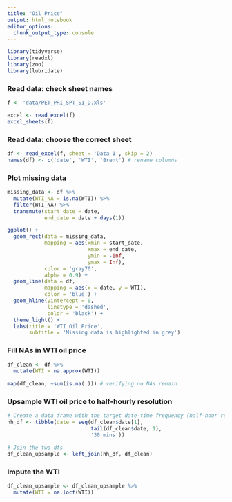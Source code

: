 ```yaml
---
title: "Oil Price"
output: html_notebook
editor_options: 
  chunk_output_type: console
---
```


```r
library(tidyverse)
library(readxl)
library(zoo)
library(lubridate)
```

### Read data: check sheet names

```r
f <- 'data/PET_PRI_SPT_S1_D.xls'

excel <- read_excel(f)
excel_sheets(f)
```

### Read data: choose the correct sheet

```r
df <- read_excel(f, sheet = 'Data 1', skip = 2) 
names(df) <- c('date', 'WTI', 'Brent') # rename columns
```

### Plot missing data

```r
missing_data <- df %>% 
  mutate(WTI_NA = is.na(WTI)) %>% 
  filter(WTI_NA) %>% 
  transmute(start_date = date,
            end_date = date + days(1))

ggplot() + 
  geom_rect(data = missing_data,
            mapping = aes(xmin = start_date,
                          xmax = end_date,
                          ymin = -Inf,
                          ymax = Inf),
            color = 'gray70',
            alpha = 0.9) + 
  geom_line(data = df, 
            mapping = aes(x = date, y = WTI),
            color = 'blue') + 
  geom_hline(yintercept = 0, 
             linetype = 'dashed',
             color = 'black') + 
  theme_light() + 
  labs(title = 'WTI Oil Price',
       subtitle = 'Missing data is highlighted in grey')
```

### Fill NAs in WTI oil price 

```r
df_clean <- df %>% 
  mutate(WTI = na.approx(WTI))
 
map(df_clean, ~sum(is.na(.))) # verifying no NAs remain 
```

### Upsample WTI oil price to half-hourly resolution

```r
# Create a data frame with the target date-time frequency (half-hour resolution)
hh_df <- tibble(date = seq(df_clean$date[1],
                           tail(df_clean$date, 1),
                           '30 mins')) 

# Join the two dfs 
df_clean_upsample <- left_join(hh_df, df_clean)
```

### Impute the WTI

```r
df_clean_upsample <- df_clean_upsample %>% 
  mutate(WTI = na.locf(WTI))
```


